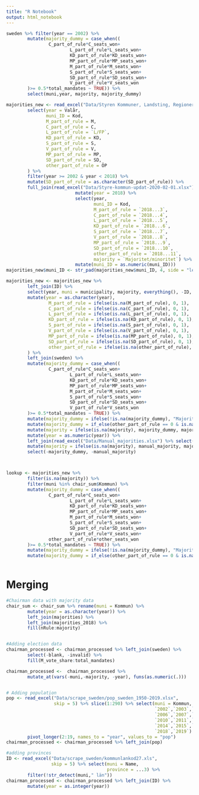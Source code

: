 ```yaml
---
title: "R Notebook"
output: html_notebook
---
```



```r
sweden %>% filter(year == 2002) %>% 
        mutate(majority_dummy = case_when((
                C_part_of_rule*C_seats_won+
                        L_part_of_rule*L_seats_won+
                        KD_part_of_rule*KD_seats_won+
                        MP_part_of_rule*MP_seats_won+
                        M_part_of_rule*M_seats_won+
                        S_part_of_rule*S_seats_won+
                        SD_part_of_rule*SD_seats_won+
                        V_part_of_rule*V_seats_won
        )>= 0.5*total_mandates ~ TRUE)) %>%
        select(muni,year, majority, majority_dummy)
```


```r
majorities_new <- read_excel("Data/Styren Kommuner, Landsting, Regioner 1994-2018.xlsx", skip = 1) %>%
        select(year = Valår,
               muni_ID = Kod,
               M_part_of_rule = M,
               C_part_of_rule = C,
               L_part_of_rule = `L/FP`,
               KD_part_of_rule = KD,
               S_part_of_rule = S,
               V_part_of_rule = V,
               MP_part_of_rule = MP,
               SD_part_of_rule = SD,
               other_part_of_rule = ÖP
        ) %>% 
        filter(year >= 2002 & year < 2018) %>% 
        mutate(SD_part_of_rule = as.character(SD_part_of_rule)) %>%
        full_join(read_excel("Data/Styre-kommun-updat-2020-02-01.xlsx") %>%
                          mutate(year = 2018) %>%
                          select(year,
                                 muni_ID = Kod,
                                 M_part_of_rule = `2018...3`,
                                 C_part_of_rule = `2018...4`,
                                 L_part_of_rule = `2018...5`,
                                 KD_part_of_rule = `2018...6`,
                                 S_part_of_rule = `2018...7`,
                                 V_part_of_rule = `2018...8`,
                                 MP_part_of_rule = `2018...9`,
                                 SD_part_of_rule = `2018...10`,
                                 other_part_of_rule = `2018...11`,
                                 majority = `Majoritet/minoritet`) %>%
                          mutate(muni_ID = as.numeric(muni_ID))) 
majorities_new$muni_ID <- str_pad(majorities_new$muni_ID, 4, side = "left", 0)

majorities_new <- majorities_new %>%
        left_join(ID) %>% 
        select(year, muni = municipality, majority, everything(), -ID, -province_ID) %>% 
        mutate(year = as.character(year),
                M_part_of_rule = ifelse(is.na(M_part_of_rule), 0, 1),
                C_part_of_rule = ifelse(is.na(C_part_of_rule), 0, 1),
                L_part_of_rule = ifelse(is.na(L_part_of_rule), 0, 1),
                KD_part_of_rule = ifelse(is.na(KD_part_of_rule), 0, 1),
                S_part_of_rule = ifelse(is.na(S_part_of_rule), 0, 1),
                V_part_of_rule = ifelse(is.na(V_part_of_rule), 0, 1),
                MP_part_of_rule = ifelse(is.na(MP_part_of_rule), 0, 1),
                SD_part_of_rule = ifelse(is.na(SD_part_of_rule), 0, 1),
                other_part_of_rule = ifelse(is.na(other_part_of_rule), 0, 1),
        ) %>%
        left_join(sweden) %>% 
        mutate(majority_dummy = case_when((
                C_part_of_rule*C_seats_won+
                        L_part_of_rule*L_seats_won+
                        KD_part_of_rule*KD_seats_won+
                        MP_part_of_rule*MP_seats_won+
                        M_part_of_rule*M_seats_won+
                        S_part_of_rule*S_seats_won+
                        SD_part_of_rule*SD_seats_won+
                        V_part_of_rule*V_seats_won
        )>= 0.5*total_mandates ~ TRUE)) %>%
        mutate(majority_dummy = ifelse(!is.na(majority_dummy), "Majority", majority_dummy)) %>%
        mutate(majority_dummy = if_else(other_part_of_rule == 0 & is.na(majority_dummy), "Minority", majority_dummy)) %>%
        mutate(majority = ifelse(is.na(majority), majority_dummy, majority)) %>%
        mutate(year = as.numeric(year)) %>%
        left_join(read_excel("Data/Manual_majorities.xlsx") %>% select(year, muni, manual_majority = majority)) %>%
        mutate(majority = ifelse(is.na(majority), manual_majority, majority)) %>%
        select(-majority_dummy, -manual_majority)



lookup <- majorities_new %>% 
        filter(is.na(majority)) %>%
        filter(muni %in% chair_sum$Kommun) %>%
        mutate(majority_dummy = case_when((
                C_part_of_rule*C_seats_won+
                        L_part_of_rule*L_seats_won+
                        KD_part_of_rule*KD_seats_won+
                        MP_part_of_rule*MP_seats_won+
                        M_part_of_rule*M_seats_won+
                        S_part_of_rule*S_seats_won+
                        SD_part_of_rule*SD_seats_won+
                        V_part_of_rule*V_seats_won+
                other_part_of_rule*other_seats_won
        )>= 0.5*total_mandates ~ TRUE)) %>%
        mutate(majority_dummy = ifelse(!is.na(majority_dummy), "Majority", majority_dummy)) %>%
        mutate(majority_dummy = if_else(other_part_of_rule == 0 & is.na(majority_dummy), "Minority", majority_dummy))



```

# Merging
```r
#Chairman data with majority data
chair_sum <- chair_sum %>% rename(muni = Kommun) %>%
        mutate(year = as.character(year)) %>%
        left_join(majorities) %>% 
        left_join(majorities_2018) %>%
        fill(nRule:majority)


#Adding election data
chairman_processed <- chairman_processed %>% left_join(sweden) %>%
        select(-blank, -invalid) %>% 
        fill(M_vote_share:total_mandates) 

chairman_processed <-  chairman_processed %>% 
        mutate_at(vars(-muni,-majority, -year), funs(as.numeric(.)))


# Adding population
pop <- read_excel("Data/scrape_sweden/pop_sweden_1950-2019.xlsx", 
                  skip = 5) %>% slice(1:290) %>% select(muni = Kommun,
                                                        `2002`,`2003`,`2004`,`2005`,
                                                        `2006`,`2007`,`2008`,`2009`,
                                                        `2010`,`2011`,`2012`,`2013`,
                                                        `2014`,`2015`,`2016`,`2017`,
                                                        `2018`,`2019`)  %>%
        pivot_longer(2:19, names_to = "year", values_to = "pop")
chairman_processed <- chairman_processed %>% left_join(pop)

#adding provinces
ID <- read_excel("Data/scrape_sweden/kommunlankod27.xls", 
                 skip = 5) %>% select(muni = Name,
                                      province = ...3) %>%
        filter(!str_detect(muni," län")) 
chairman_processed <- chairman_processed %>% left_join(ID) %>% 
        mutate(year = as.integer(year))


```

